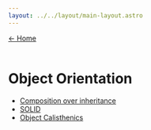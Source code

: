 ---
layout: ../../layout/main-layout.astro
---

<a href="/">← Home </a> <br /> <br />

# Object Orientation

- [Composition over inheritance](./object-orientation/composition-over-inheritance)
- [SOLID](./object-orientation/solid)
- [Object Calisthenics](./object-orientation/object-calisthenics)

